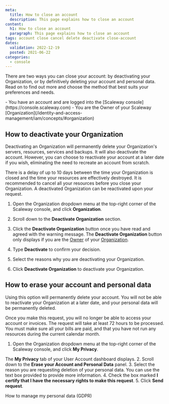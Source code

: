```yaml
---
meta:
  title: How to close an account
  description: This page explains how to close an account
content:
  h1: How to close an account
  paragraph: This page explains how to close an account
tags: account close cancel delete deactivate close-account 
dates:
  validation: 2022-12-19
  posted: 2021-06-22
categories:
  - console
---
```


There are two ways you can close your account: by deactivating your Organization, or by definitively deleting your account and personal data. Read on to find out more and choose the method that best suits your preferences and needs.

<Message type="requirement">
  - You have an account and are logged into the [Scaleway console](https://console.scaleway.com) 
  - You are the Owner of your Scaleway [Organization](/identity-and-access-management/iam/concepts/#organization)
</Message>

## How to deactivate your Organization

Deactivating an Organization will permanently delete your Organization's servers, resources, services and backups. It will also deactivate the account. However, you can choose to reactivate your account at a later date if you wish, eliminating the need to recreate an account from scratch.

<Message type="note">
  There is a delay of up to 10 days between the time your Organization is closed and the time your resources are effectively destroyed. It is recommended to cancel all your resources before you close your Organization. A deactivated Organization can be reactivated upon your request. 
</Message> 

1. Open the Organization dropdown menu at the top-right corner of the Scaleway console, and click **Organization**.
2. Scroll down to the **Deactivate Organization** section.
  
3. Click the **Deactivate Organization** button once you have read and agreed with the warning message.
    <Message type="note">
      The **Deactivate Organization** button only displays if you are the [Owner](/console/my-account/concepts/#owner) of your [Organization](/identity-and-access-management/iam/concepts/#organization).
    </Message>
4. Type **Deactivate** to confirm your decision. 
5. Select the reasons why you are deactivating your Organization. 
6. Click **Deactivate Organization** to deactivate your Organization.

## How to erase your account and personal data

Using this option will permanently delete your account. You will not be able to reactivate your Organization at a later date, and your personal data will be permanently deleted.

<Message type="note">
  Once you make this request, you will no longer be able to access your account or invoices. The request will take at least 72 hours to be processed. You must make sure all your bills are paid, and that you have not run any resources during the current calendar month.
</Message> 

1. Open the Organization dropdown menu at the top-right corner of the Scaleway console, and click **My Privacy**.  
    <Lightbox src="scaleway-org-my-privacy.webp" alt="" />

  The **My Privacy** tab of your User Account dashboard displays.
2. Scroll down to the **Erase your Account and Personal Data** panel.
    <Lightbox src="scaleway-erase-account.webp" alt="" />
3. Select the reason you are requesting deletion of your personal data. You can use the text box provided to provide more information.
4. Check the box marked **I certify that I have the necessary rights to make this request**.
5. Click **Send request**.

<Navigation title="See Also">
  <PreviousButton to="/console/my-account/how-to/manage-my-personal-data-gdpr/">How to manage my personal data (GDPR)</PreviousButton>
</Navigation>
